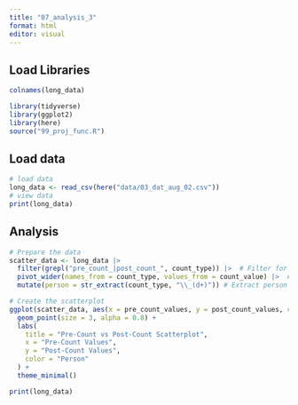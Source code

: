 ```yaml
---
title: "07_analysis_3"
format: html
editor: visual
---
```


## Load Libraries

```r
colnames(long_data)
```

```r
library(tidyverse)
library(ggplot2)
library(here)
source("99_proj_func.R")
```

## Load data

```r
# load data
long_data <- read_csv(here("data/03_dat_aug_02.csv"))
# view data
print(long_data)
```

## Analysis

```r
# Prepare the data
scatter_data <- long_data |> 
  filter(grepl("pre_count_|post_count_", count_type)) |>  # Filter for pre and post counts
  pivot_wider(names_from = count_type, values_from = count_value) |>  # Reshape the data
  mutate(person = str_extract(count_type, "\\_(d+)")) # Extract person ID from count_type

# Create the scatterplot
ggplot(scatter_data, aes(x = pre_count_values, y = post_count_values, color = person)) +
  geom_point(size = 3, alpha = 0.8) +
  labs(
    title = "Pre-Count vs Post-Count Scatterplot",
    x = "Pre-Count Values",
    y = "Post-Count Values",
    color = "Person"
  ) +
  theme_minimal()

```

```r

print(long_data)

```
